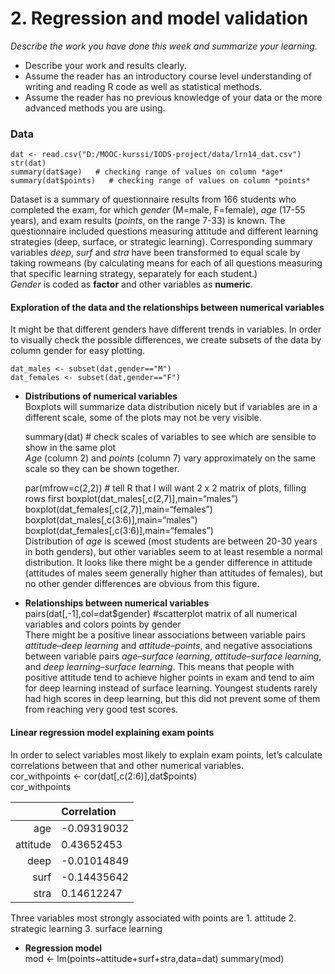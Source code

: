# 2. Regression and model validation

*Describe the work you have done this week and summarize your learning.*

- Describe your work and results clearly. 
- Assume the reader has an introductory course level understanding of writing and reading R code as well as statistical methods.
- Assume the reader has no previous knowledge of your data or the more advanced methods you are using.

### Data 
    dat <- read.csv("D:/MOOC-kurssi/IODS-project/data/lrn14_dat.csv") 
    str(dat)
    summary(dat$age)   # checking range of values on column *age*
    summary(dat$points)   # checking range of values on column *points*
Dataset is a summary of questionnaire results from 166 students who completed the exam, for which *gender* (M=male, F=female), *age* (17-55 years), and exam results (*points*, on the range 7-33) is known. The questionnaire included questions measuring attitude and different learning strategies (deep, surface, or strategic learning). Corresponding summary variables *deep*, *surf* and *stra* have been transformed to equal scale by taking rowmeans (by calculating means for each of all questions measuring that specific learning strategy, separately for each student.)   
*Gender* is coded as **factor** and other variables as **numeric**.

#### Exploration of the data and the relationships between numerical variables  
It might be that different genders have different trends in variables. In order to visually check the possible differences, we create subsets of the data by column gender for easy plotting.  

    dat_males <- subset(dat,gender=="M")  
    dat_females <- subset(dat,gender=="F")  
    
* **Distributions of numerical variables**  
Boxplots will summarize data distribution nicely but if variables are in a different scale, some of the plots may not be very visible.  

    summary(dat) # check scales of variables to see which are sensible to show in the same plot   
*Age* (column 2) and *points* (column 7) vary approximately on the same scale so they can be shown together.  

    par(mfrow=c(2,2)) # tell R that I will want 2 x 2 matrix of plots, filling rows first
    boxplot(dat_males[,c(2,7)],main="males")     
    boxplot(dat_females[,c(2,7)],main="females")     
    boxplot(dat_males[,c(3:6)],main="males")  
    boxplot(dat_females[,c(3:6)],main="females")  
Distribution of *age* is scewed (most students are between 20-30 years in both genders), but other variables seem to at least resemble a normal distribution. It looks like there might be a gender difference in attitude (attitudes of males seem generally higher than attitudes of females), but no other gender differences are obvious from this figure.  

* **Relationships between numerical variables**  
    pairs(dat[,-1],col=dat$gender) #scatterplot matrix of all numerical variables and colors points by gender  
There might be a positive linear associations between variable pairs *attitude*--*deep learning* and *attitude*--*points*, and negative associations between variable pairs *age*--*surface learning*, *attitude*--*surface learning*, and *deep learning*--*surface learning*. This means that people with positive attitude tend to achieve higher points in exam and tend to aim for deep learning instead of surface learning. Youngest students rarely had high scores in deep learning, but this did not prevent some of them from reaching very good test scores.  

#### Linear regression model explaining exam points  
In order to select variables most likely to explain exam points, let's calculate correlations between that and other numerical variables.  
    cor_withpoints <- cor(dat[,c(2:6)],dat$points)  
    cor_withpoints  
    
| |Correlation|
|------:|:------|
|age | -0.09319032|
|attitude | 0.43652453|
|deep  |   -0.01014849|
|surf  |   -0.14435642|
|stra  |    0.14612247|  
Three variables most strongly associated with points are
1. attitude
2. strategic learning
3. surface learning  

* **Regression model**  
    mod <- lm(points~attitude+surf+stra,data=dat)
    summary(mod)  

